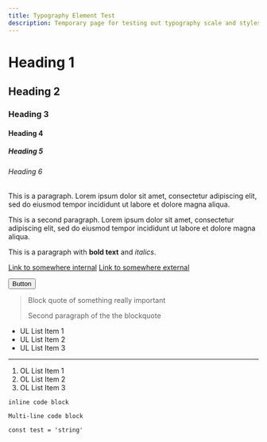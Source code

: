```yaml
---
title: Typography Element Test
description: Temporary page for testing out typography scale and styles
---
```


# Heading 1

## Heading 2

### Heading 3

#### Heading 4

##### Heading 5

###### Heading 6

This is a paragraph. Lorem ipsum dolor sit amet, consectetur adipiscing elit, sed do eiusmod tempor incididunt ut labore et dolore magna aliqua.

This is a second paragraph. Lorem ipsum dolor sit amet, consectetur adipiscing elit, sed do eiusmod tempor incididunt ut labore et dolore magna aliqua.

This is a paragraph with **bold text** and _italics_.

[Link to somewhere internal](/)
[Link to somewhere external](https://www.google.com/)

<button>Button</button>

> Block quote of something really important
>
> Second paragraph of the the blockquote

- UL List Item 1
- UL List Item 2
- UL List Item 3

---

1. OL List Item 1
2. OL List Item 2
3. OL List Item 3

`inline code block`

```
Multi-line code block

const test = 'string'
```

